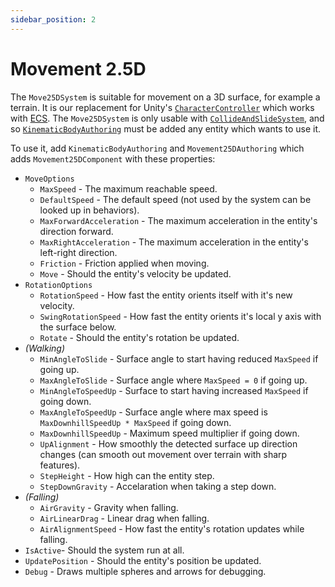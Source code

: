 ```yaml
---
sidebar_position: 2
---
```


# Movement 2.5D 

The `Move25DSystem` is suitable for movement on a 3D surface, for example a terrain. It is our replacement for Unity's [`CharacterController`](https://docs.unity3d.com/ScriptReference/CharacterController.html) which works with [ECS](https://docs.unity3d.com/Packages/com.unity.entities@1.3/manual/index.html). The `Move25DSystem` is only usable with [`CollideAndSlideSystem`](/docs/documentation-defaults/movement/collision-resolution), and so [`KinematicBodyAuthoring`](/docs/documentation-defaults/movement/collision-resolution) must be added any entity which wants to use it.

To use it, add `KinematicBodyAuthoring` and `Movement25DAuthoring` which adds `Movement25DComponent` with these properties:

- `MoveOptions`
    - `MaxSpeed` - The maximum reachable speed.
    - `DefaultSpeed` - The default speed (not used by the system can be looked up in behaviors).
    - `MaxForwardAcceleration` - The maximum acceleration in the entity's direction forward.
    - `MaxRightAcceleration` - The maximum acceleration in the entity's left-right direction.
    - `Friction` - Friction applied when moving.
    - `Move` - Should the entity's velocity be updated.
- `RotationOptions`
    - `RotationSpeed` - How fast the entity orients itself with it's new velocity.
    - `SwingRotationSpeed` - How fast the entity orients it's local y axis with the surface below.
    - `Rotate` - Should the entity's rotation be updated.
- *(Walking)*
    - `MinAngleToSlide` - Surface angle to start having reduced `MaxSpeed` if going up.
    - `MaxAngleToSlide` - Surface angle where `MaxSpeed = 0` if going up.
    - `MinAngleToSpeedUp` - Surface to start having increased `MaxSpeed` if going down.
    - `MaxAngleToSpeedUp` - Surface angle where max speed is `MaxDownhillSpeedUp * MaxSpeed` if going down.
    - `MaxDownhillSpeedUp` - Maximum speed multiplier if going down.
    - `UpAlignment` - How smoothly the detected surface up direction changes (can smooth out movement over terrain with sharp features).
    - `StepHeight` - How high can the entity step.
    - `StepDownGravity` - Accelaration when taking a step down.
- *(Falling)*
    - `AirGravity` - Gravity when falling.
    - `AirLinearDrag` - Linear drag when falling.
    - `AirAlignmentSpeed` - How fast the entity's rotation updates while falling.
- `IsActive`- Should the system run at all.
- `UpdatePosition` - Should the entity's position be updated.
- `Debug` - Draws multiple spheres and arrows for debugging.